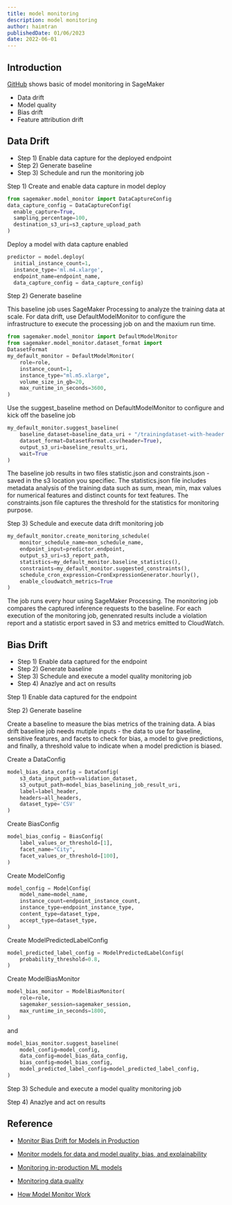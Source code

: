 ```yaml
---
title: model monitoring
description: model monitoring
author: haimtran
publishedDate: 01/06/2023
date: 2022-06-01
---
```


## Introduction

[GitHub]() shows basic of model monitoring in SageMaker

- Data drift
- Model quality
- Bias drift
- Feature attribution drift

## Data Drift

- Step 1) Enable data capture for the deployed endpoint
- Step 2) Generate baseline
- Step 3) Schedule and run the monitoring job

Step 1) Create and enable data capture in model deploy

```py
from sagemaker.model_monitor import DataCaptureConfig
data_capture_config = DataCaptureConfig(
  enable_capture=True,
  sampling_percentage=100,
  destination_s3_uri=s3_capture_upload_path
)
```

Deploy a model with data capture enabled

```py
predictor = model.deploy(
  initial_instance_count=1,
  instance_type='ml.m4.xlarge',
  endpoint_name=endpoint_name,
  data_capture_config = data_capture_config)
```

Step 2) Generate baseline

This baseline job uses SageMaker Processing to analyze the training data at scale. For data drift, use DefaultModelMonitor to configure the infrastructure to execute the processing job on and the maxium run time.

```py
from sagemaker.model_monitor import DefaultModelMonitor
from sagemaker.model_monitor.dataset_format import
DatasetFormat
my_default_monitor = DefaultModelMonitor(
    role=role,
    instance_count=1,
    instance_type="ml.m5.xlarge",
    volume_size_in_gb=20,
    max_runtime_in_seconds=3600,
)
```

Use the suggest_baseline method on DefaultModelMonitor to configure and kick off the baseline job

```py
my_default_monitor.suggest_baseline(
    baseline_dataset=baseline_data_uri + "/trainingdataset-with-header.csv",
    dataset_format=DatasetFormat.csv(header=True),
    output_s3_uri=baseline_results_uri,
    wait=True
)
```

The baseline job results in two files statistic.json and constraints.json - saved in the s3 location you specifiec. The statistics.json file includes metadata analysis of the training data such as sum, mean, min, max values for numerical features and distinct counts for text features. The constraints.json file captures the threshold for the statistics for monitoring purpose.

Step 3) Schedule and execute data drift monitoring job

```py
my_default_monitor.create_monitoring_schedule(
    monitor_schedule_name=mon_schedule_name,
    endpoint_input=predictor.endpoint,
    output_s3_uri=s3_report_path,
    statistics=my_default_monitor.baseline_statistics(),
    constraints=my_default_monitor.suggested_constraints(),
    schedule_cron_expression=CronExpressionGenerator.hourly(),
    enable_cloudwatch_metrics=True
)
```

The job runs every hour using SageMaker Processing. The monitoring job compares the captured inference requests to the baseline. For each execution of the monitoring job, genenrated results include a violation report and a statistic erport saved in S3 and metrics emitted to CloudWatch.

## Bias Drift

- Step 1) Enable data captured for the endpoint
- Step 2) Generate baseline
- Step 3) Schedule and execute a model quality monitoring job
- Step 4) Anazlye and act on results

Step 1) Enable data captured for the endpoint

Step 2) Generate baseline

Create a baseline to measure the bias metrics of the training data. A bias drift baseline job needs mutiple inputs - the data to use for baseline, sensitive features, and facets to check for bias, a model to give predictions, and finally, a threshold value to indicate when a model prediction is biased.

Create a DataConfig

```py
model_bias_data_config = DataConfig(
    s3_data_input_path=validation_dataset,
    s3_output_path=model_bias_baselining_job_result_uri,
    label=label_header,
    headers=all_headers,
    dataset_type='CSV'
)
```

Create BiasConfig

```py
model_bias_config = BiasConfig(
    label_values_or_threshold=[1],
    facet_name="City",
    facet_values_or_threshold=[100],
)
```

Create ModelConfig

```py
model_config = ModelConfig(
    model_name=model_name,
    instance_count=endpoint_instance_count,
    instance_type=endpoint_instance_type,
    content_type=dataset_type,
    accept_type=dataset_type,
)
```

Create ModelPredictedLabelConfig

```py
model_predicted_label_config = ModelPredictedLabelConfig(
    probability_threshold=0.8,
)
```

Create ModelBiasMonitor

```py
model_bias_monitor = ModelBiasMonitor(
    role=role,
    sagemaker_session=sagemaker_session,
    max_runtime_in_seconds=1800,
)
```

and

```py
model_bias_monitor.suggest_baseline(
    model_config=model_config,
    data_config=model_bias_data_config,
    bias_config=model_bias_config,
    model_predicted_label_config=model_predicted_label_config,
)
```

Step 3) Schedule and execute a model quality monitoring job

Step 4) Anazlye and act on results

## Reference

- [Monitor Bias Drift for Models in Production](https://docs.aws.amazon.com/sagemaker/latest/dg/clarify-model-monitor-bias-drift.html)

- [Monitor models for data and model quality, bias, and explainability](https://docs.aws.amazon.com/sagemaker/latest/dg/model-monitor.html)

- [Monitoring in-production ML models](https://aws.amazon.com/blogs/machine-learning/monitoring-in-production-ml-models-at-large-scale-using-amazon-sagemaker-model-monitor/)

- [Monitoring data quality](https://aws.amazon.com/blogs/awsmarketplace/monitoring-data-quality-in-third-party-models-with-amazon-sagemaker-model-monitor/)

- [How Model Monitor Work](https://docs.aws.amazon.com/sagemaker/latest/dg/model-monitor.html#model-monitor-how-it-works)
